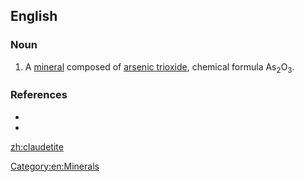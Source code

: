 ==English==

===Noun===
{{en-noun|-}}
{{wikipedia}}

# A [[mineral]] composed of [[arsenic trioxide]], chemical formula As<sub>2</sub>O<sub>3</sub>.

===References===
* {{R:WebMineral}}
* {{R:mindat}}

[[Category:en:Minerals]]

[[zh:claudetite]]
